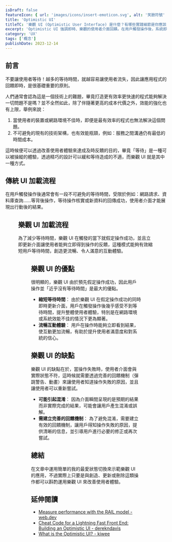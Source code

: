 ```yaml
---
isDraft: false
featureIcon: { url: 'images/icons/insert-emoticon.svg', alt: '笑臉符號' }
title: 'Optimistic UI'
titleTC: '樂觀 UI (Optimistic User Interface) 是什麼？有哪些實踐細節是你應該注意的？'
excerpt: 'Optimistic UI 強調即時、樂觀的使用者介面回饋。在用戶觸發操作後，系統即時假定成功，迅速更新介面，提升使用者體驗。這種方法有效縮短用戶等待時間，創造更流暢、令人滿意的互動體驗。'
category: 'UX'
tags: ['概念']
publishDate: 2023-12-14
---
```


## 前言

不要讓使用者等待！越多的等待時間，就越容易讓使用者流失，因此讓應用程式的回饋即時，是很基礎重要的原則。

人們通常會認為這是一個技術上的難題，畢竟打造更有效率更快速的程式能夠解決一切問題不是嗎？並不全然如此，除了伴隨著更高的成本代價之外，效能的強化也有上限，舉例來說：

1. 當使用者的裝置或網路環境不佳時，即便是最有效率的程式也無法解決這個問題。
2. 不可避免的現有的技術架構，也有效能瓶頸，例如：服務之間溝通仍有最低的時間成本。

這時候便可以透過改善使用者體驗來達成及時反饋的目的，畢竟「等待」是一種可以被操縱的體驗，透過精巧的設計可以緩和等待造成的不適，而樂觀 UI 就是其中一種方式。

## 傳統 UI 加載流程

在用戶觸發操作後通常會有一段不可避免的等待時間，受限於例如：網路請求、資料庫查詢……等背後操作，等待操作核實或新資料的回傳成功，使用者介面才能展現出行動後的結果。

<Figure
  width="600"
  height="300"
  loading="lazy"
  src="images/posts/optimistic-ui/loading-ui.svg"
  alt="一般 UI 加載流程"
/>

## 樂觀 UI 加載流程

為了減少等待時間，樂觀 UI 在觸發的當下就假定操作成功，並且立即更新介面讓使用者能夠立即得到操作的反饋，這種模式能夠有效縮短用戶等待時間，創造更流暢、令人滿意的互動體驗。

<Figure
  width="600"
  height="300"
  loading="lazy"
  src="images/posts/optimistic-ui/optimistic-ui.svg"
  alt="樂觀 UI 加載流程"
/>

## 樂觀 UI 的優點

很明顯的，樂觀 UI 由於預先假定操作成功，因此用戶操作並「近乎沒有等待時間」是最大的優點。

- **縮短等待時間**： 由於樂觀 UI 在假定操作成功的同時即時更新介面，用戶在觸發操作後幾乎感受不到等待時間，提升整體使用者體驗，特別是在網路環境或系統效能不佳的情況下更為顯著。
- **流暢互動體驗**： 用戶在操作時能夠立即看到結果，使互動更加流暢，有助於提升使用者滿意度和對系統的信心。

## 樂觀 UI 的缺點

樂觀 UI 的缺點在於，當操作失敗時，使用者介面會與實際狀態不符，這時候就需要透過完善的回饋機制（彈跳警告、動畫）來讓使用者知道操作失敗的原因，並且讓使用者可以重新嘗試。

- **可能引起混淆**： 因為介面瞬間呈現的是預期的結果而非實際完成的結果，可能會讓用戶產生混淆或誤解。
- **需建立完善的回饋機制**： 為了避免混淆，需要建立有效的回饋機制，讓用戶得知操作失敗的原因，提供清晰的信息，並引導用戶進行必要的修正或再次嘗試。

## 總結

在文章中運用簡單的我的最愛狀態切換來示範樂觀 UI 的應用，不過實際上只要是與創造、更新或刪除這類操作都可以斟酌運用樂觀 UI 來改善使用者體驗。

## 延伸閱讀

- [Measure performance with the RAIL model - web.dev](https://web.dev/articles/rail?hl=en)
- [Cheat Code for a Lightning Fast Front End: Building an Optimistic UI - derekndavis](https://derekndavis.com/posts/lightning-fast-front-end-build-optimistic-ui)
- [What is the Optimistic UI? - kiwee](https://kiwee.eu/blog/what-is-the-optimistic-ui/)
